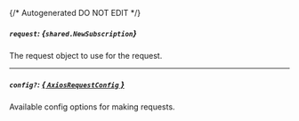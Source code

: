 {/* Autogenerated DO NOT EDIT  */}

##### `request`: *{`shared.NewSubscription`}*
The request object to use for the request.
<Collapsible>
    <NewSubscription/>
</Collapsible>

---
##### `config?`: [*{ `AxiosRequestConfig` }*](https://axios-http.com/docs/req_config)
Available config options for making requests.


